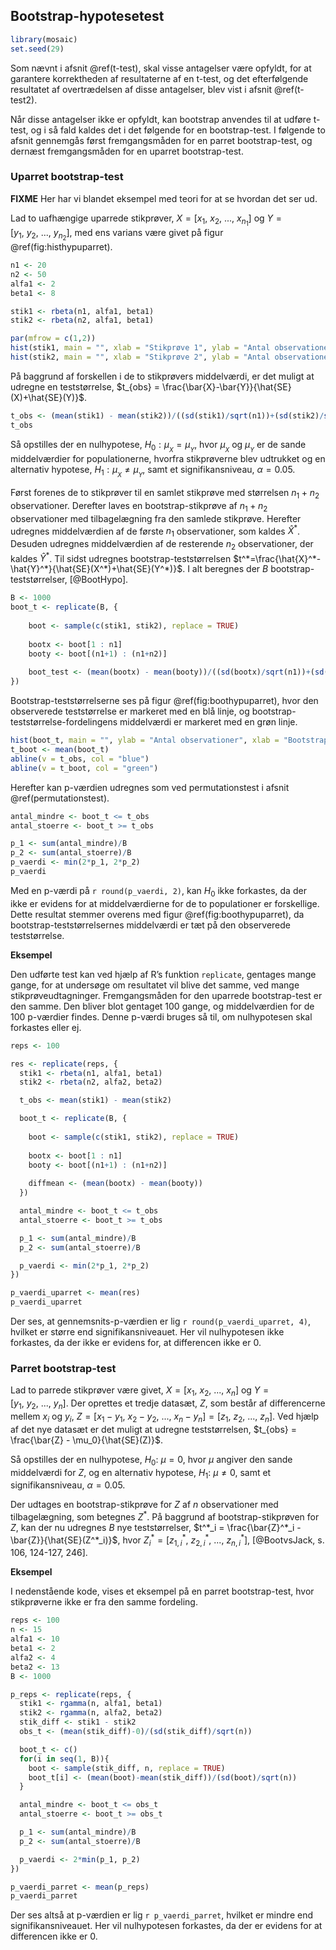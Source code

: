 ## Bootstrap-hypotesetest

```r
library(mosaic)
set.seed(29)
```

Som nævnt i afsnit \@ref(t-test), skal visse antagelser være opfyldt, for at garantere korrektheden af resultaterne af en t-test, og det efterfølgende resultatet af overtrædelsen af disse antagelser, blev vist i afsnit \@ref(t-test2).

Når disse antagelser ikke er opfyldt, kan bootstrap anvendes til at udføre t-test, og i så fald kaldes det i det følgende for en bootstrap-test. I følgende to afsnit gennemgås først fremgangsmåden for en parret bootstrap-test, og dernæst fremgangsmåden for en uparret bootstrap-test.

### Uparret bootstrap-test

__FIXME__ Her har vi blandet eksempel med teori for at se hvordan det ser ud.

Lad to uafhængige uparrede stikprøver, $X=[x_{1},~x_{2},~...,~x_{n_1}]$ og $Y=[y_{1},~y_{2},~...,~y_{n_2}]$, med ens varians være givet på figur \@ref(fig:histhypuparret).

```r
n1 <- 20
n2 <- 50
alfa1 <- 2
beta1 <- 8

stik1 <- rbeta(n1, alfa1, beta1)
stik2 <- rbeta(n2, alfa1, beta1)
```
```r
par(mfrow = c(1,2))
hist(stik1, main = "", xlab = "Stikprøve 1", ylab = "Antal observationer", ylim = c(0, 20))
hist(stik2, main = "", xlab = "Stikprøve 2", ylab = "Antal observationer", ylim = c(0, 20))
```

På baggrund af forskellen i de to stikprøvers middelværdi, er det muligt at udregne en teststørrelse, $t_{obs} = \frac{\bar{X}-\bar{Y}}{\hat{SE}(X)+\hat{SE}(Y)}$.

```r
t_obs <- (mean(stik1) - mean(stik2))/((sd(stik1)/sqrt(n1))+(sd(stik2)/sqrt(n2)))
t_obs
```

Så opstilles der en nulhypotese, $H_0: \mu_{_X} = \mu_{_Y}$, hvor $\mu_{_X}$ og $\mu_{_Y}$ er de sande middelværdier for populationerne, hvorfra stikprøverne blev udtrukket og en alternativ hypotese, $H_1: \mu_{_X} \neq \mu_{_Y}$, samt et signifikansniveau, $\alpha = 0.05$. 

Først forenes de to stikprøver til en samlet stikprøve med størrelsen $n_1 + n_2$ observationer. Derefter laves en bootstrap-stikprøve af $n_1 + n_2$ observationer med tilbagelægning fra den samlede stikprøve. Herefter udregnes middelværdien af de første $n_1$ observationer, som kaldes $\hat{X}^*$. Desuden udregnes middelværdien af de resterende $n_2$ observationer, der kaldes $\hat{Y}^*$. Til sidst udregnes bootstrap-teststørrelsen $t^*=\frac{\hat{X}^*-\hat{Y}^*}{\hat{SE}(X^*)+\hat{SE}(Y^*)}$. I alt beregnes der $B$ bootstrap-teststørrelser, [@BootHypo].

```r
B <- 1000
boot_t <- replicate(B, {
  
    boot <- sample(c(stik1, stik2), replace = TRUE)
  
    bootx <- boot[1 : n1]
    booty <- boot[(n1+1) : (n1+n2)]
  
    boot_test <- (mean(bootx) - mean(booty))/((sd(bootx)/sqrt(n1))+(sd(booty)/sqrt(n2)))
})
```

Bootstrap-teststørrelserne ses på figur \@ref(fig:boothypuparret), hvor den observerede teststørrelse er markeret med en blå linje, og bootstrap-teststørrelse-fordelingens middelværdi er markeret med en grøn linje.

```r
hist(boot_t, main = "", ylab = "Antal observationer", xlab = "Bootstrap teststørrelse")
t_boot <- mean(boot_t)
abline(v = t_obs, col = "blue")
abline(v = t_boot, col = "green")
```

Herefter kan p-værdien udregnes som ved permutationstest i afsnit \@ref(permutationstest). 

```r
antal_mindre <- boot_t <= t_obs
antal_stoerre <- boot_t >= t_obs

p_1 <- sum(antal_mindre)/B
p_2 <- sum(antal_stoerre)/B
p_vaerdi <- min(2*p_1, 2*p_2)
p_vaerdi
```

Med en p-værdi på ```r round(p_vaerdi, 2)```, kan $H_0$ ikke forkastes, da der ikke er evidens for at middelværdierne for de to populationer er forskellige. Dette resultat stemmer overens med figur \@ref(fig:boothypuparret), da bootstrap-teststørrelsernes middelværdi er tæt på den observerede teststørrelse. 

<!-- Herefter kan p-værdien udregnes, som antal gange bootstrap-teststørrelsen er mere ekstrem end den observerede teststørrelse. Dette gøres ved at finde den mindste af de to ensidede p-værdier og gange den med $2$, [@Hypo_test]. -->


<!-- \begin{align} -->
<!-- p_{_{mindre}} &= \frac{\text{antal gange }\{t^*<\bar{Z}\}}{B} \\ -->
<!-- p_{_{større}} &= \frac{\text{antal gange }\{t^*>\bar{Z}\}}{B} \\ -->
<!-- p_{_{tosidet}} &= \text{min}(2 \cdot p_{_{mindre}},~2 \cdot p_{_{større}}) -->
<!-- \end{align} -->

<!-- Forkast $H_0$, hvis $\text{p}_{_{tosidet}}<\alpha$. -->

__Eksempel__

Den udførte test kan ved hjælp af R's funktion ```replicate```, gentages mange gange, for at undersøge om resultatet vil blive det samme, ved mange stikprøveudtagninger. Fremgangsmåden for den uparrede bootstrap-test er den samme. Den bliver blot gentaget $100$ gange, og middelværdien for de $100$ p-værdier findes. Denne p-værdi bruges så til, om nulhypotesen skal forkastes eller ej.

```r
reps <- 100

res <- replicate(reps, {
  stik1 <- rbeta(n1, alfa1, beta1)
  stik2 <- rbeta(n2, alfa2, beta2)

  t_obs <- mean(stik1) - mean(stik2)

  boot_t <- replicate(B, {
  
    boot <- sample(c(stik1, stik2), replace = TRUE)
  
    bootx <- boot[1 : n1]
    booty <- boot[(n1+1) : (n1+n2)]
  
    diffmean <- (mean(bootx) - mean(booty))
  })

  antal_mindre <- boot_t <= t_obs
  antal_stoerre <- boot_t >= t_obs

  p_1 <- sum(antal_mindre)/B
  p_2 <- sum(antal_stoerre)/B

  p_vaerdi <- min(2*p_1, 2*p_2)
})

p_vaerdi_uparret <- mean(res)
p_vaerdi_uparret
```

Der ses, at gennemsnits-p-værdien er lig ```r round(p_vaerdi_uparret, 4)```, hvilket er større end signifikansniveauet. Her vil nulhypotesen ikke forkastes, da der ikke er evidens for, at differencen ikke er $0$.

### Parret bootstrap-test

Lad to parrede stikprøver være givet, $X=[x_{1},~x_{2},~...,~x_{n}]$ og $Y=[y_{1},~y_{2},~...,~y_{n}]$.
Der oprettes et tredje datasæt, $Z$, som består af differencerne mellem $x_i$ og $y_i$, $Z = [x_1-y_1,~ x_2-y_2,~...,~x_n-y_n] = [z_1,~z_2,~...,~z_n]$. Ved hjælp af det nye datasæt er det muligt at udregne teststørrelsen, $t_{obs} = \frac{\bar{Z} - \mu_0}{\hat{SE}(Z)}$.

Så opstilles der en nulhypotese, $H_0:~\mu = 0$, hvor $\mu$ angiver den sande middelværdi for $Z$, og en alternativ hypotese, $H_1:~\mu\neq 0$, samt et signifikansniveau, $\alpha = 0.05$. 

Der udtages en bootstrap-stikprøve for $Z$ af $n$ observationer med tilbagelægning, som betegnes $Z^*$. På baggrund af bootstrap-stikprøven for $Z$, kan der nu udregnes $B$ nye teststørrelser, $t^*_i = \frac{\bar{Z}^*_i - \bar{Z}}{\hat{SE}(Z^*_i)}$, hvor $Z^*_i = [z^*_{1,i},~z^*_{2,i},~...,~z^*_{n,i}]$, [@BootvsJack, s. 106, 124-127, 246].

__Eksempel__

I nedenstående kode, vises et eksempel på en parret bootstrap-test, hvor stikprøverne ikke er fra den samme fordeling.

```r
reps <- 100
n <- 15
alfa1 <- 10
beta1 <- 2
alfa2 <- 4
beta2 <- 13
B <- 1000

p_reps <- replicate(reps, {
  stik1 <- rgamma(n, alfa1, beta1)
  stik2 <- rgamma(n, alfa2, beta2)
  stik_diff <- stik1 - stik2
  obs_t <- (mean(stik_diff)-0)/(sd(stik_diff)/sqrt(n))

  boot_t <- c()
  for(i in seq(1, B)){
    boot <- sample(stik_diff, n, replace = TRUE)
    boot_t[i] <- (mean(boot)-mean(stik_diff))/(sd(boot)/sqrt(n))
  }

  antal_mindre <- boot_t <= obs_t
  antal_stoerre <- boot_t >= obs_t

  p_1 <- sum(antal_mindre)/B
  p_2 <- sum(antal_stoerre)/B

  p_vaerdi <- 2*min(p_1, p_2)
})

p_vaerdi_parret <- mean(p_reps)
p_vaerdi_parret
```

Der ses altså at p-værdien er lig ```r p_vaerdi_parret```, hvilket er mindre end signifikansniveauet. Her vil nulhypotesen forkastes, da der er evidens for at differencen ikke er $0$.
